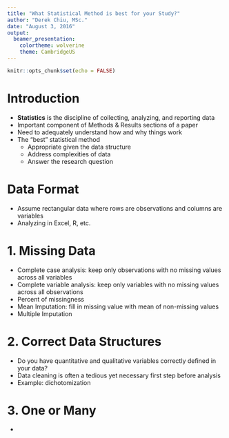 ```yaml
---
title: "What Statistical Method is best for your Study?"
author: "Derek Chiu, MSc."
date: "August 3, 2016"
output: 
  beamer_presentation: 
    colortheme: wolverine
    theme: CambridgeUS
---
```


```r
knitr::opts_chunk$set(echo = FALSE)
```

# Introduction

- **Statistics** is the discipline of collecting, analyzing, and reporting data
- Important component of Methods & Results sections of a paper
- Need to adequately understand how and why things work
- The "best" statistical method
    - Appropriate given the data structure
    - Address complexities of data
    - Answer the research question
    
# Data Format

- Assume rectangular data where rows are observations and columns are variables
- Analyzing in Excel, R, etc.

# 1. Missing Data

- Complete case analysis: keep only observations with no missing values across all variables
- Complete variable analysis: keep only variables with no missing values across all observations
- Percent of missingness
- Mean Imputation: fill in missing value with mean of non-missing values
- Multiple Imputation

# 2. Correct Data Structures

- Do you have quantitative and qualitative variables correctly defined in your data?
- Data cleaning is often a tedious yet necessary first step before analysis
- Example: dichotomization

# 3. One or Many

- 
